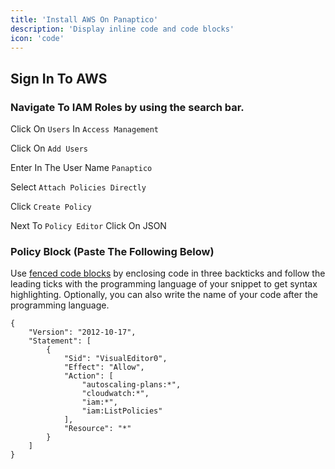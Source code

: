 ```yaml
---
title: 'Install AWS On Panaptico'
description: 'Display inline code and code blocks'
icon: 'code'
---
```


## Sign In To AWS

### Navigate To IAM Roles by using the search bar.

Click On `Users` In `Access Management`

Click On `Add Users`

Enter In The User Name `Panaptico`

Select `Attach Policies Directly`

Click `Create Policy`

Next To `Policy Editor` Click On JSON


### Policy Block (Paste The Following Below)

Use [fenced code blocks](https://www.markdownguide.org/extended-syntax/#fenced-code-blocks) by enclosing code in three backticks and follow the leading ticks with the programming language of your snippet to get syntax highlighting. Optionally, you can also write the name of your code after the programming language.

```install aws.json
{
    "Version": "2012-10-17",
    "Statement": [
        {
            "Sid": "VisualEditor0",
            "Effect": "Allow",
            "Action": [
                "autoscaling-plans:*",
                "cloudwatch:*",
                "iam:*",
                "iam:ListPolicies"
            ],
            "Resource": "*"
        }
    ]
}
```



